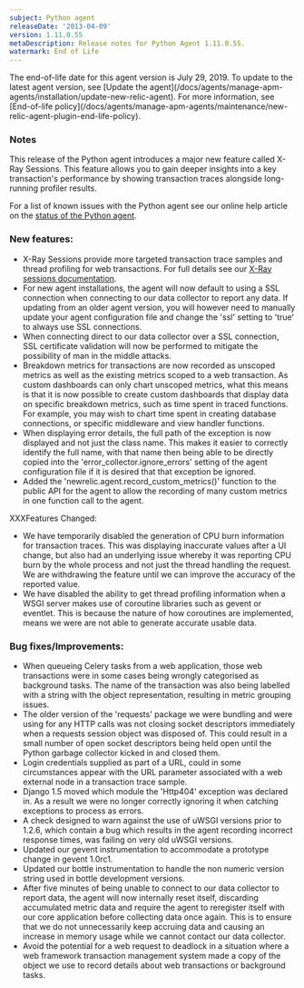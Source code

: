 ```yaml
---
subject: Python agent
releaseDate: '2013-04-09'
version: 1.11.0.55
metaDescription: Release notes for Python Agent 1.11.0.55.
watermark: End of Life
---
```


<Callout variant="important">
  The end-of-life date for this agent version is July 29, 2019. To update to the latest agent version, see [Update the agent](/docs/agents/manage-apm-agents/installation/update-new-relic-agent). For more information, see [End-of-life policy](/docs/agents/manage-apm-agents/maintenance/new-relic-agent-plugin-end-life-policy).
</Callout>

### Notes

This release of the Python agent introduces a major new feature called X-Ray Sessions. This feature allows you to gain deeper insights into a key transaction's performance by showing transaction traces alongside long-running profiler results.

For a list of known issues with the Python agent see our online help article on the [status of the Python agent](https://newrelic.com/docs/python/status-of-python-agent).

### New features:

* X-Ray Sessions provide more targeted transaction trace samples and thread profiling for web transactions. For full details see our [X-Ray sessions documentation](https://newrelic.com/docs/site/xray-sessions).
* For new agent installations, the agent will now default to using a SSL connection when connecting to our data collector to report any data. If updating from an older agent version, you will however need to manually update your agent configuration file and change the 'ssl' setting to 'true' to always use SSL connections.
* When connecting direct to our data collector over a SSL connection, SSL certificate validation will now be performed to mitigate the possibility of man in the middle attacks.
* Breakdown metrics for transactions are now recorded as unscoped metrics as well as the existing metrics scoped to a web transaction. As custom dashboards can only chart unscoped metrics, what this means is that it is now possible to create custom dashboards that display data on specific breakdown metrics, such as time spent in traced functions. For example, you may wish to chart time spent in creating database connections, or specific middleware and view handler functions.
* When displaying error details, the full path of the exception is now displayed and not just the class name. This makes it easier to correctly identify the full name, with that name then being able to be directly copied into the 'error_collector.ignore_errors' setting of the agent configuration file if it is desired that that exception be ignored.
* Added the 'newrelic.agent.record_custom_metrics()' function to the public API for the agent to allow the recording of many custom metrics in one function call to the agent.

XXXFeatures Changed:

* We have temporarily disabled the generation of CPU burn information for transaction traces. This was displaying inaccurate values after a UI change, but also had an underlying issue whereby it was reporting CPU burn by the whole process and not just the thread handling the request. We are withdrawing the feature until we can improve the accuracy of the reported value.
* We have disabled the ability to get thread profiling information when a WSGI server makes use of coroutine libraries such as gevent or eventlet. This is because the nature of how coroutines are implemented, means we were are not able to generate accurate usable data.

### Bug fixes/Improvements:

* When queueing Celery tasks from a web application, those web transactions were in some cases being wrongly categorised as background tasks. The name of the transaction was also being labelled with a string with the object representation, resulting in metric grouping issues.
* The older version of the 'requests' package we were bundling and were using for any HTTP calls was not closing socket descriptors immediately when a requests session object was disposed of. This could result in a small number of open socket descriptors being held open until the Python garbage collector kicked in and closed them.
* Login credentials supplied as part of a URL, could in some circumstances appear with the URL parameter associated with a web external node in a transaction trace sample.
* Django 1.5 moved which module the 'Http404' exception was declared in. As a result we were no longer correctly ignoring it when catching exceptions to process as errors.
* A check designed to warn against the use of uWSGI versions prior to 1.2.6, which contain a bug which results in the agent recording incorrect response times, was failing on very old uWSGI versions.
* Updated our gevent instrumentation to accommodate a prototype change in gevent 1.0rc1.
* Updated our bottle instrumentation to handle the non numeric version string used in bottle development versions.
* After five minutes of being unable to connect to our data collector to report data, the agent will now internally reset itself, discarding accumulated metric data and require the agent to reregister itself with our core application before collecting data once again. This is to ensure that we do not unnecessarily keep accruing data and causing an increase in memory usage while we cannot contact our data collector.
* Avoid the potential for a web request to deadlock in a situation where a web framework transaction management system made a copy of the object we use to record details about web transactions or background tasks.
